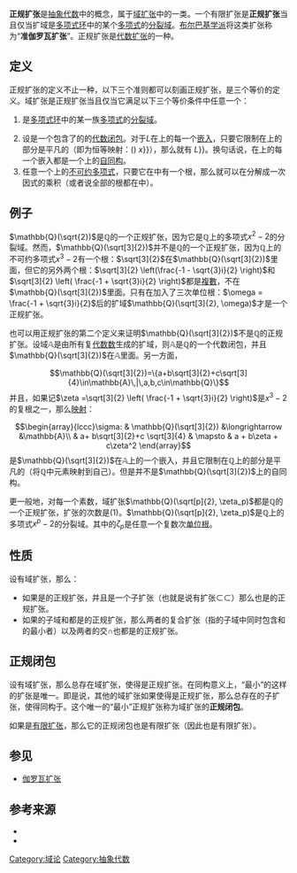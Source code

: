 {{NoteTA
|G1 = Math
|1 = zh-cn:域; zh-tw:體;
}}
'''正规扩张'''是[[抽象代数|抽象代数]]中的概念，属于[[域扩张|域扩张]]中的一类。一个有限扩张{{mvar|L/K}}是'''正规扩张'''当且仅当扩域{{mvar|L}}是[[多项式环|多项式环]]{{math|''K''[''X'']}}中的某个[[多项式|多项式]]的[[分裂域|分裂域]]。[[布尔巴基学派|布尔巴基学派]]将这类扩张称为“'''准伽罗瓦扩张'''”。正规扩张是[[代数扩张|代数扩张]]的一种。

== 定义 ==
正规扩张的定义不止一种，以下三个准则都可以刻画正规扩张，是三个等价的定义。域扩张{{mvar|L/K}}是正规扩张当且仅当它满足以下三个等价条件中任意一个：

# {{mvar|L}}是[[多项式环|多项式环]]{{math|''K''[''X'']}}中的某一族[[多项式|多项式]]的[[分裂域|分裂域]]。
# 设{{math|''K''<sup>alg</sup>}}是一个包含了{{mvar|L}}的{{mvar|K}}的[[代数闭包|代数闭包]]。对于''L''在{{math|''K''<sup>alg</sup>}}上的每一个[[嵌入_(数学)|嵌入]]{{mvar|σ}}，只要它限制在{{mvar|K}}上的部分是平凡的（即为恒等映射：{{mvar|σ}}({{mvar|x}}){{math| {{=}} ''x''}}），那么就有{{mvar|σ}}{{math|(''L'') {{=}} ''L''}}。换句话说，{{mvar|L}}在{{math|''K''<sup>alg</sup>}}上的每一个{{mvar|K-}}嵌入{{mvar|σ}}都是一个{{mvar|L}}上的{{mvar|K-}}[[自同构|自同构]]。
# 任意一个{{math|''K''[''X'']}}上的[[不可约多项式|不可约多项式]]，只要它在{{mvar|L}}中有一个根，那么就可以在{{math|''L''[''X'']}}分解成一次因式的乘积（或者说全部的根都在{{mvar|L}}中）。

==例子==
<math>\mathbb{Q}(\sqrt{2})</math>是<math>\mathbb{Q}</math>的一个正规扩张，因为它是<math>\mathbb{Q}</math>上的多项式<math>x^2 - 2</math>的分裂域。然而，<math>\mathbb{Q}(\sqrt[3]{2})</math>并不是<math>\mathbb{Q}</math>的一个正规扩张，因为<math>\mathbb{Q}</math>上的不可约多项式<math>x^3 - 2</math>有一个根：<math>\sqrt[3]{2}</math>在<math>\mathbb{Q}(\sqrt[3]{2})</math>里面，但它的另外两个根：<math>\sqrt[3]{2} \left(\frac{-1 - \sqrt{3}i}{2} \right)</math>和<math>\sqrt[3]{2} \left( \frac{-1 + \sqrt{3}i}{2} \right)</math>都是[[复数_(数学)|複數]]，不在<math>\mathbb{Q}(\sqrt[3]{2})</math>里面。只有在加入了三次单位根：<math>\omega = \frac{-1 + \sqrt{3}i}{2} </math>后的扩域<math>\mathbb{Q}(\sqrt[3]{2}, \omega)</math>才是一个正规扩张。

也可以用正规扩张的第二个定义来证明<math>\mathbb{Q}(\sqrt[3]{2})</math>不是<math>\mathbb{Q}</math>的正规扩张。设域<math>\mathbb{A}</math>是由所有复[[代数数|代数数]]生成的扩域，则<math>\mathbb{A}</math>是<math>\mathbb{Q}</math>的一个代数闭包，并且<math>\mathbb{Q}(\sqrt[3]{2})</math>在<math>\mathbb{A}</math>里面。另一方面，
:<math>\mathbb{Q}(\sqrt[3]{2})=\{a+b\sqrt[3]{2}+c\sqrt[3]{4}\in\mathbb{A}\,|\,a,b,c\in\mathbb{Q}\}</math>
并且，如果记<math>\zeta =\sqrt[3]{2} \left( \frac{-1 + \sqrt{3}i}{2} \right)</math>是<math>x^3 - 2</math>的复根之一，那么[[映射|映射]]：
:<math>\begin{array}{lccc}\sigma: & \mathbb{Q}(\sqrt[3]{2}) &\longrightarrow &\mathbb{A}\\ & a+ b\sqrt[3]{2}+c \sqrt[3]{4}  & \mapsto & a + b\zeta + c\zeta^2 \end{array}</math>
是<math>\mathbb{Q}(\sqrt[3]{2})</math>在<math>\mathbb{A}</math>上的一个嵌入，并且它限制在<math>\mathbb{Q}</math>上的部分是平凡的（将<math>\mathbb{Q}</math>中元素映射到自己）。但是{{mvar|σ}}并不是<math>\mathbb{Q}(\sqrt[3]{2})</math>上的自同构。

更一般地，对每一个素数{{mvar|p}}，域扩张<math>\mathbb{Q}(\sqrt[p]{2}, \zeta_p)</math>都是<math>\mathbb{Q}</math>的一个正规扩张，扩张的次数是{{mvar|p}}({{math|''p'' - }}1)。<math>\mathbb{Q}(\sqrt[p]{2}, \zeta_p)</math>是<math>\mathbb{Q}</math>上的多项式<math>x^p - 2</math>的分裂域。其中的<math>\zeta_p</math>是任意一个复数{{mvar|p}}次[[单位根|单位根]]。

== 性质 ==

设有域扩张{{mvar|L/K}}，那么：

* 如果{{mvar|L}}是{{mvar|K}}的正规扩张，并且{{mvar|F}}是一个子扩张（也就是说有扩张{{mvar|K}}⊂{{mvar|F}}⊂{{mvar|L}}）那么{{mvar|L}}也是{{mvar|F}}的正规扩张。
* 如果{{mvar|L}}的子域{{mvar|E}}和{{mvar|F}}都是{{mvar|K}}的正规扩张，那么两者的复合扩张{{mvar|EF}}（指{{mvar|L}}的子域中同时包含{{mvar|E}}和{{mvar|F}}的最小者）以及两者的交{{mvar|E}}∩{{mvar|F}}也都是{{mvar|K}}的正规扩张。

== 正规闭包 ==
设有域扩张{{mvar|L/K}}，那么总存在域扩张{{mvar|M/L}}，使得{{mvar|M/K}}是正规扩张。在同构意义上，“最小”的这样的扩张是唯一。即是说，其他的域扩张{{mvar|N/L}}如果使得{{mvar|N/K}}是正规扩张，那么总存在{{mvar|N/L}}的子扩张{{mvar|M'/L}}，使得{{mvar|M'}}同构于{{mvar|M}}。这个唯一的“最小”正规扩张{{mvar|M/L}}称为域扩张{{mvar|L/K}}的'''正规闭包'''。

如果{{mvar|L/K}}是[[有限扩张|有限扩张]]，那么它的正规闭包{{mvar|M/L}}也是有限扩张（因此{{mvar|M/K}}也是有限扩张）。

== 参见 ==

* [[伽罗瓦扩张|伽罗瓦扩张]]

== 参考来源 ==

* {{cite book |author = Lang, Serge |title= Algebra, Graduate Texts in Mathematics |publisher = New York: Springer-Verlag |year = 2002 |isbn= 978-0-387-95385-4}}
* {{citation | last = Jacobson | first = Nathan | author-link = Nathan Jacobson | title = Basic Algebra II| edition = 2nd | date = 1989 | publisher = W. H. Freeman | isbn = 0-716-71933-9}}

{{ModernAlgebra}}

[[Category:域论|Category:域论]]
[[Category:抽象代数|Category:抽象代数]]